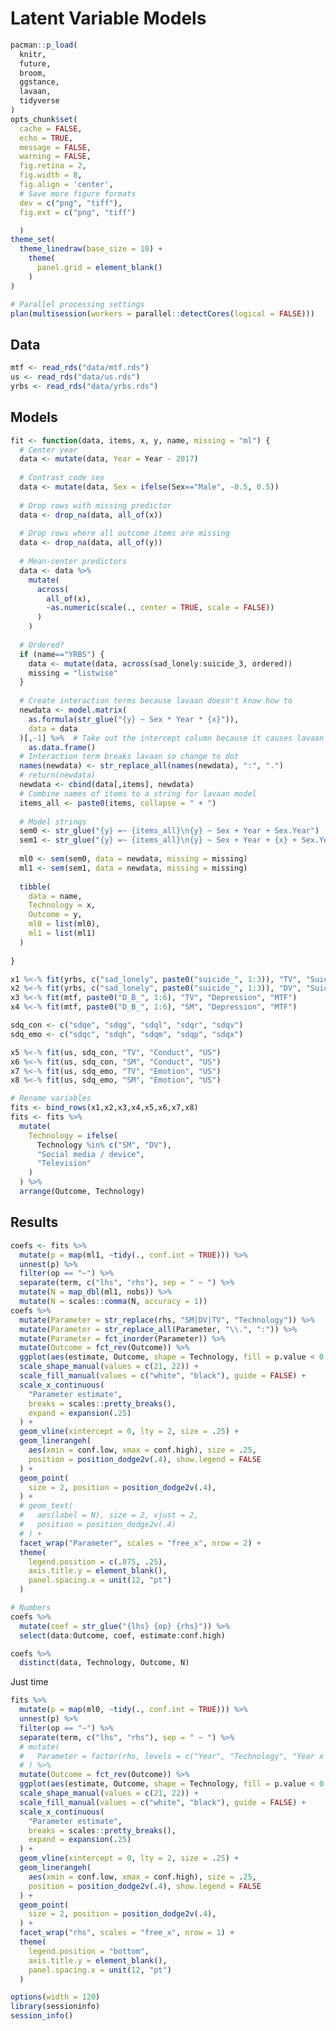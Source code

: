 # Latent Variable Models

```r
pacman::p_load(
  knitr, 
  future,
  broom,
  ggstance,
  lavaan,
  tidyverse
)
opts_chunk$set(
  cache = FALSE,
  echo = TRUE,
  message = FALSE,
  warning = FALSE,
  fig.retina = 2, 
  fig.width = 8,
  fig.align = 'center',
  # Save more figure formats
  dev = c("png", "tiff"),
  fig.ext = c("png", "tiff")

  )
theme_set(
  theme_linedraw(base_size = 10) +
    theme(
      panel.grid = element_blank()
    )
)
```

```r
# Parallel processing settings
plan(multisession(workers = parallel::detectCores(logical = FALSE)))
```

## Data

```r
mtf <- read_rds("data/mtf.rds")
us <- read_rds("data/us.rds")
yrbs <- read_rds("data/yrbs.rds")
```

## Models

```r
fit <- function(data, items, x, y, name, missing = "ml") {
  # Center year
  data <- mutate(data, Year = Year - 2017)
  
  # Contrast code sex
  data <- mutate(data, Sex = ifelse(Sex=="Male", -0.5, 0.5))
  
  # Drop rows with missing predictor
  data <- drop_na(data, all_of(x))
  
  # Drop rows where all outcome items are missing
  data <- drop_na(data, all_of(y))
  
  # Mean-center predictors
  data <- data %>% 
    mutate(
      across(
        all_of(x), 
        ~as.numeric(scale(., center = TRUE, scale = FALSE))
      )
    )
  
  # Ordered?
  if (name=="YRBS") {
    data <- mutate(data, across(sad_lonely:suicide_3, ordered))
    missing = "listwise"
  }
  
  # Create interaction terms because lavaan doesn't know how to
  newdata <- model.matrix(
    as.formula(str_glue("{y} ~ Sex * Year * {x}")), 
    data = data
  )[,-1] %>%  # Take out the intercept column because it causes lavaan to break
    as.data.frame()
  # Interaction term breaks lavaan so change to dot
  names(newdata) <- str_replace_all(names(newdata), ":", ".")
  # return(newdata)
  newdata <- cbind(data[,items], newdata)
  # Combine names of items to a string for lavaan model
  items_all <- paste0(items, collapse = " + ")
  
  # Model strings
  sem0 <- str_glue("{y} =~ {items_all}\n{y} ~ Sex + Year + Sex.Year")
  sem1 <- str_glue("{y} =~ {items_all}\n{y} ~ Sex + Year + {x} + Sex.Year + Sex.{x} + Year.{x} + Sex.Year.{x}")
  
  ml0 <- sem(sem0, data = newdata, missing = missing)
  ml1 <- sem(sem1, data = newdata, missing = missing)
  
  tibble(
    data = name,
    Technology = x,
    Outcome = y,
    ml0 = list(ml0),
    ml1 = list(ml1)
  )
  
}
```

```r
x1 %<-% fit(yrbs, c("sad_lonely", paste0("suicide_", 1:3)), "TV", "Suicide", "YRBS")
x2 %<-% fit(yrbs, c("sad_lonely", paste0("suicide_", 1:3)), "DV", "Suicide", "YRBS")
x3 %<-% fit(mtf, paste0("D_B_", 1:6), "TV", "Depression", "MTF")
x4 %<-% fit(mtf, paste0("D_B_", 1:6), "SM", "Depression", "MTF")

sdq_con <- c("sdqe", "sdqg", "sdql", "sdqr", "sdqv")
sdq_emo <- c("sdqc", "sdqh", "sdqm", "sdqp", "sdqx")

x5 %<-% fit(us, sdq_con, "TV", "Conduct", "US")
x6 %<-% fit(us, sdq_con, "SM", "Conduct", "US")
x7 %<-% fit(us, sdq_emo, "TV", "Emotion", "US")
x8 %<-% fit(us, sdq_emo, "SM", "Emotion", "US")

# Rename variables
fits <- bind_rows(x1,x2,x3,x4,x5,x6,x7,x8)
fits <- fits %>% 
  mutate(
    Technology = ifelse(
      Technology %in% c("SM", "DV"), 
      "Social media / device", 
      "Television"
    )
  ) %>% 
  arrange(Outcome, Technology)
```

## Results

```r
coefs <- fits %>% 
  mutate(p = map(ml1, ~tidy(., conf.int = TRUE))) %>% 
  unnest(p) %>% 
  filter(op == "~") %>%
  separate(term, c("lhs", "rhs"), sep = " ~ ") %>% 
  mutate(N = map_dbl(ml1, nobs)) %>% 
  mutate(N = scales::comma(N, accuracy = 1))
coefs %>% 
  mutate(Parameter = str_replace(rhs, "SM|DV|TV", "Technology")) %>%
  mutate(Parameter = str_replace_all(Parameter, "\\.", ":")) %>% 
  mutate(Parameter = fct_inorder(Parameter)) %>% 
  mutate(Outcome = fct_rev(Outcome)) %>% 
  ggplot(aes(estimate, Outcome, shape = Technology, fill = p.value < 0.05)) +
  scale_shape_manual(values = c(21, 22)) +
  scale_fill_manual(values = c("white", "black"), guide = FALSE) +
  scale_x_continuous(
    "Parameter estimate",
    breaks = scales::pretty_breaks(), 
    expand = expansion(.25)
  ) +
  geom_vline(xintercept = 0, lty = 2, size = .25) +
  geom_linerangeh(
    aes(xmin = conf.low, xmax = conf.high), size = .25,
    position = position_dodge2v(.4), show.legend = FALSE
  ) +
  geom_point(
    size = 2, position = position_dodge2v(.4),
  ) +
  # geom_text(
  #   aes(label = N), size = 2, vjust = 2,
  #   position = position_dodge2v(.4)
  # ) +
  facet_wrap("Parameter", scales = "free_x", nrow = 2) +
  theme(
    legend.position = c(.875, .25),
    axis.title.y = element_blank(), 
    panel.spacing.x = unit(12, "pt")
  )
```

```r
# Numbers
coefs %>% 
  mutate(coef = str_glue("{lhs} {op} {rhs}")) %>% 
  select(data:Outcome, coef, estimate:conf.high)
```


```r
coefs %>% 
  distinct(data, Technology, Outcome, N)
```


Just time

```r
fits %>% 
  mutate(p = map(ml0, ~tidy(., conf.int = TRUE))) %>% 
  unnest(p) %>% 
  filter(op == "~") %>%
  separate(term, c("lhs", "rhs"), sep = " ~ ") %>% 
  # mutate(
  #   Parameter = factor(rhs, levels = c("Year", "Technology", "Year x Technology"))
  # ) %>% 
  mutate(Outcome = fct_rev(Outcome)) %>% 
  ggplot(aes(estimate, Outcome, shape = Technology, fill = p.value < 0.05)) +
  scale_shape_manual(values = c(21, 22)) +
  scale_fill_manual(values = c("white", "black"), guide = FALSE) +
  scale_x_continuous(
    "Parameter estimate",
    breaks = scales::pretty_breaks(), 
    expand = expansion(.25)
  ) +
  geom_vline(xintercept = 0, lty = 2, size = .25) +
  geom_linerangeh(
    aes(xmin = conf.low, xmax = conf.high), size = .25,
    position = position_dodge2v(.4), show.legend = FALSE
  ) +
  geom_point(
    size = 2, position = position_dodge2v(.4),
  ) +
  facet_wrap("rhs", scales = "free_x", nrow = 1) +
  theme(
    legend.position = "bottom",
    axis.title.y = element_blank(), 
    panel.spacing.x = unit(12, "pt")
  )
```

```r
options(width = 120)
library(sessioninfo)
session_info()
```
